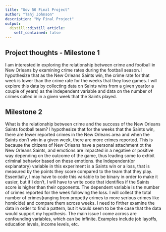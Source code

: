 ```yaml
---
title: "Gov 50 Final Project"
author: "Tahj Johnson"
description: "My Final Project"
output:
  distill::distill_article:
    self_contained: false
---
```




## Project thoughts - Milestone 1

I am interested in exploring the relationship between crime and football in New Orleans by examining crime rates during the football season. I hypothesize that as the New Orleans Saints win, the crime rate for that week is lower than the crime rate for the weeks that they lose games. I will explore this data by collecting data on Saints wins from a given year(or a couple of years) as the independent variable and data on the number of crimes called in in a given week that the Saints played. 

## Milestone 2

What is the relationship between crime and the success of the New Orleans Saints football team? I hypothesize that for the weeks that the Saints win, there are fewer reported crimes in the New Orleans area and when the Saints don't win in a given week, there are more crimes reported. This is because the citizens of New Orleans have a personal attachment ot the New Orleans Saints, and emotions are impacted in a negative or positive way depending on the outcome of the game, thus leading some to exhbit criminal behavior based on these emotions. the Independent(or explanatory) variable in this experiment is a Saints win or a loss, that is measured by the points they score compared to the team that they play. Essentially, I may have to code this variable to be binary in order to make it easier, but if I don't, I will have to write code that identifies if the Saints score is higher than their opponents. The dependent variable is the number of crimes reported for the week following the loss. I will collect the total number of crimes(ranging from propetty crimes to more serious crimes like homicide) and compare them across weeks. I need to firther examine the data in order to find a pattern, but it would seem to be the case that the data would support my hypothesis. The main issue I come across are confounding variables, which can be infinite. Examples include job layoffs, education levels, income levels, etc. 

